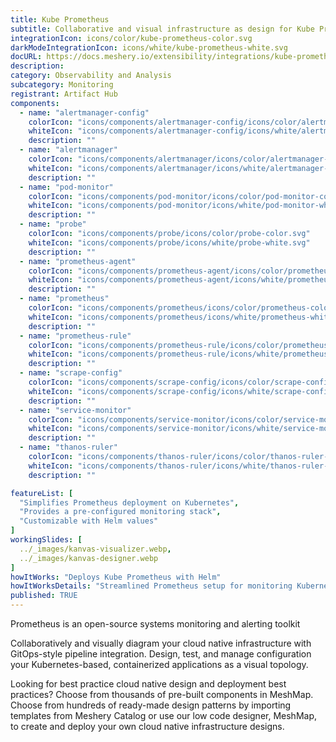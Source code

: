 ```yaml
---
title: Kube Prometheus
subtitle: Collaborative and visual infrastructure as design for Kube Prometheus
integrationIcon: icons/color/kube-prometheus-color.svg
darkModeIntegrationIcon: icons/white/kube-prometheus-white.svg
docURL: https://docs.meshery.io/extensibility/integrations/kube-prometheus
description: 
category: Observability and Analysis
subcategory: Monitoring
registrant: Artifact Hub
components:
  - name: "alertmanager-config"
    colorIcon: "icons/components/alertmanager-config/icons/color/alertmanager-config-color.svg"
    whiteIcon: "icons/components/alertmanager-config/icons/white/alertmanager-config-white.svg"
    description: ""
  - name: "alertmanager"
    colorIcon: "icons/components/alertmanager/icons/color/alertmanager-color.svg"
    whiteIcon: "icons/components/alertmanager/icons/white/alertmanager-white.svg"
    description: ""
  - name: "pod-monitor"
    colorIcon: "icons/components/pod-monitor/icons/color/pod-monitor-color.svg"
    whiteIcon: "icons/components/pod-monitor/icons/white/pod-monitor-white.svg"
    description: ""
  - name: "probe"
    colorIcon: "icons/components/probe/icons/color/probe-color.svg"
    whiteIcon: "icons/components/probe/icons/white/probe-white.svg"
    description: ""
  - name: "prometheus-agent"
    colorIcon: "icons/components/prometheus-agent/icons/color/prometheus-agent-color.svg"
    whiteIcon: "icons/components/prometheus-agent/icons/white/prometheus-agent-white.svg"
    description: ""
  - name: "prometheus"
    colorIcon: "icons/components/prometheus/icons/color/prometheus-color.svg"
    whiteIcon: "icons/components/prometheus/icons/white/prometheus-white.svg"
    description: ""
  - name: "prometheus-rule"
    colorIcon: "icons/components/prometheus-rule/icons/color/prometheus-rule-color.svg"
    whiteIcon: "icons/components/prometheus-rule/icons/white/prometheus-rule-white.svg"
    description: ""
  - name: "scrape-config"
    colorIcon: "icons/components/scrape-config/icons/color/scrape-config-color.svg"
    whiteIcon: "icons/components/scrape-config/icons/white/scrape-config-white.svg"
    description: ""
  - name: "service-monitor"
    colorIcon: "icons/components/service-monitor/icons/color/service-monitor-color.svg"
    whiteIcon: "icons/components/service-monitor/icons/white/service-monitor-white.svg"
    description: ""
  - name: "thanos-ruler"
    colorIcon: "icons/components/thanos-ruler/icons/color/thanos-ruler-color.svg"
    whiteIcon: "icons/components/thanos-ruler/icons/white/thanos-ruler-white.svg"
    description: ""

featureList: [
  "Simplifies Prometheus deployment on Kubernetes",
  "Provides a pre-configured monitoring stack",
  "Customizable with Helm values"
]
workingSlides: [
  ../_images/kanvas-visualizer.webp,
  ../_images/kanvas-designer.webp
]
howItWorks: "Deploys Kube Prometheus with Helm"
howItWorksDetails: "Streamlined Prometheus setup for monitoring Kubernetes"
published: TRUE
---
```

<p>
Prometheus is an open-source systems monitoring and alerting toolkit
</p>
<p>
    Collaboratively and visually diagram your cloud native infrastructure with GitOps-style pipeline integration. Design, test, and manage configuration your Kubernetes-based, containerized applications as a visual topology.
</p>
<p>
    Looking for best practice cloud native design and deployment best practices? Choose from thousands of pre-built components in MeshMap. Choose from hundreds of ready-made design patterns by importing templates from Meshery Catalog or use our low code designer, MeshMap, to create and deploy your own cloud native infrastructure designs.
</p>
